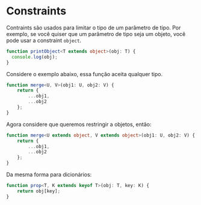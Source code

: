 # Constraints

Contraints são usados para limitar o tipo de um parâmetro de tipo. Por exemplo, se você quiser que um parâmetro de tipo seja um objeto, você pode usar a constraint `object`.

```ts
function printObject<T extends object>(obj: T) {
  console.log(obj);
}
```

Considere o exemplo abaixo, essa função aceita qualquer tipo.

```ts
function merge<U, V>(obj1: U, obj2: V) {
    return {
        ...obj1,
        ...obj2
    };
}
```

Agora considere que queremos restringir a objetos, então:

```ts
function merge<U extends object, V extends object>(obj1: U, obj2: V) {
    return {
        ...obj1,
        ...obj2
    };
}
```

Da mesma forma para dicionários:

```ts
function prop<T, K extends keyof T>(obj: T, key: K) {
    return obj[key];
}
```